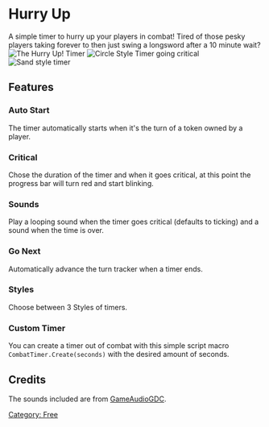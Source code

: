 
# Hurry Up

A simple timer to hurry up your players in combat\! Tired of those pesky
players taking forever to then just swing a longsword after a 10 minute
wait? ![The Hurry Up\! Timer](Hutimer.png "The Hurry Up! Timer")
![Circle Style Timer going critical](Hucirclecrit.png
"Circle Style Timer going critical") ![Sand style timer](Husand.png
"Sand style timer")

## Features

### Auto Start

The timer automatically starts when it's the turn of a token owned by a
player.

### Critical

Chose the duration of the timer and when it goes critical, at this point
the progress bar will turn red and start blinking.

### Sounds

Play a looping sound when the timer goes critical (defaults to ticking)
and a sound when the time is over.

### Go Next

Automatically advance the turn tracker when a timer ends.

### Styles

Choose between 3 Styles of timers.

### Custom Timer

You can create a timer out of combat with this simple script macro
`CombatTimer.Create(seconds)` with the desired amount of seconds.

## Credits

The sounds included are from
[GameAudioGDC](https://sonniss.com/gameaudiogdc).

 [Category:
Free](Category:_Free "wikilink")
